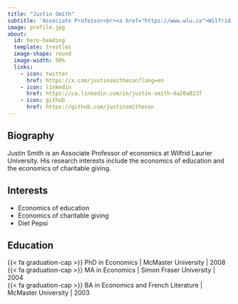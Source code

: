 ```yaml
---
title: "Justin Smith"
subtitle: 'Associate Professor<br><a href="https://www.wlu.ca">Wilfrid Laurier University</a>'
image: profile.jpg
about:
  id: hero-heading
  template: trestles
  image-shape: round
  image-width: 50%
  links:
    - icon: twitter
      href: https://x.com/justinsmithecon?lang=en
    - icon: linkedin
      href: https://ca.linkedin.com/in/justin-smith-0a20a8237
    - icon: github
      href: https://github.com/justinsmithecon
---
```


::: {#hero-heading}
## Biography

Justin Smith is an Associate Professor of economics at Wilfrid Laurier University. His research interests include the economics of education and the economics of charitable giving.

## Interests

- Economics of education
- Economics of charitable giving
- Diet Pepsi

## Education

{{< fa graduation-cap >}} PhD in Economics | McMaster University | 2008<br>
{{< fa graduation-cap >}} MA in Economics | Simon Fraser University | 2004<br>
{{< fa graduation-cap >}} BA in Economics and French Literature | McMaster University | 2003

:::
